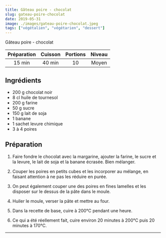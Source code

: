 ```yaml
---
title: Gâteau poire - chocolat
slug: gateau-poire-chocolat
date: 2019-05-31
image: ./images/gateau-poire-chocolat.jpeg
tags: ["végétalien", "végétarien", "dessert"]
---
```


<StyledParagraph>Gâteau poire - chocolat</StyledParagraph>

| Préparation | Cuisson | Portions | Niveau |
| :-: | :-: | :-: | :-: |
| 15 min | 40 min | 10 | Moyen |

## Ingrédients
- <ListItem>200 g chocolat noir</ListItem>
- <ListItem>8 cl huile de tournesol</ListItem>
- <ListItem>200 g farine</ListItem>
- <ListItem>50 g sucre</ListItem>
- <ListItem>150 g lait de soja</ListItem>
- <ListItem>1 banane</ListItem>
- <ListItem>1 sachet levure chimique</ListItem>
- <ListItem>3 à 4 poires</ListItem>

## Préparation

1. Faire fondre le chocolat avec la margarine, ajouter la farine, le sucre et la levure, le lait de soja et la banane écrasée. Bien mélanger.

2. Couper les poires en petits cubes et les incorporer au mélange, en faisant attention à ne pas les réduire en purée.

3. On peut également couper une des poires en fines lamelles et les disposer sur le dessus de la pâte dans le moule.

4. Huiler le moule, verser la pâte et mettre au four.

5. Dans la recette de base, cuire à 200°C pendant une heure.

6. Ce qui a été réellement fait, cuire environ 20 minutes à 200°C puis 20 minutes à 170°C.

---
